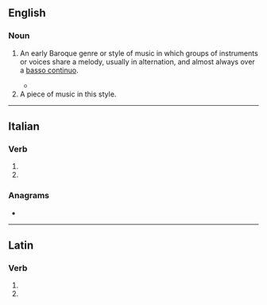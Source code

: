 ==English==
{{wikipedia}}

===Noun===
{{en-noun|~}}

# {{lb|en|music}} An early Baroque genre or style of music in which groups of instruments or voices share a melody, usually in alternation, and almost always over a [[basso continuo]].
#* {{quote-journal|lang=en|date=June 16, 2008|author=Anthony Tommasini|title=Can We Talk? Lively Musical Conversations, With a Contemporary Slant|work=New York Times|url=http://www.nytimes.com/2008/06/16/arts/music/16ense.html
|passage=Every piece chosen explored the concept of '''concertato''', the musical equivalent of a conversation in a lively, eclectic social setting: a boisterous pub, perhaps, as the program note suggested.}}
# A piece of music in this style.

----

==Italian==

===Verb===
{{it-pp|concertat}}

# {{past participle of|concertare|lang=it|nocat=1}}
# {{past participle of|concertarsi|lang=it|nocat=1}}

===Anagrams===
* {{l|it|concretato}}

----

==Latin==

===Verb===
{{la-verb-form|concertātō}}

# {{inflection of|concertō||2|s|futr|actv|impr|lang=la}}
# {{inflection of|concertō||3|s|futr|actv|impr|lang=la}}
